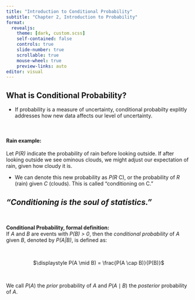 ```yaml
---
title: "Introduction to Conditional Probability"
subtitle: "Chapter 2, Introduction to Probability"
format:
  revealjs:
    theme: [dark, custom.scss]
    self-contained: false
    controls: true
    slide-number: true
    scrollable: true
    mouse-wheel: true
    preview-links: auto
editor: visual
---
```


## What is Conditional Probability?

-   If probability is a measure of uncertainty, conditional probabilty explitly addresses how new data affects our level of uncertainty.

<br>

#### Rain example:

Let *P(R)* indicate the probability of rain before looking outside. If after looking outside we see ominous clouds, we might adjust our expectation of rain, given how cloudy it is.

-   We can denote this new probability as *P(R* \mid C), or the probability of *R* (rain) given *C* (clouds). This is called "conditioning on C."

## *"Conditioning is the soul of statistics."*

<br>

**Conditional Probability, formal definition:**\
If *A* and *B* are events with *P(B) \> 0*, then the *conditional probability* of *A* given *B*, denoted by *P(A\|B)*, is defined as:

<br>

<center>$\displaystyle P(A \mid B) = \frac{P(A \cap B)}{P(B)}$</center>

<br>

We call $P(A)$ the *prior* probability of *A* and $P (A \mid B)$ the *posterior* probability of *A*.
